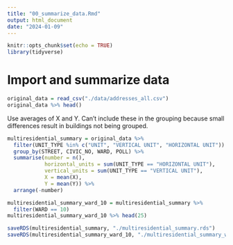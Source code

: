 ```yaml
---
title: "00_summarize_data.Rmd"
output: html_document
date: "2024-01-09"
---
```


```r
knitr::opts_chunk$set(echo = TRUE)
library(tidyverse)
```

# Import and summarize data

```r
original_data = read_csv("./data/addresses_all.csv")
original_data %>% head()
```

Use averages of X and Y. Can't include these in the grouping because small differences result in buildings not being grouped. 

```r
multiresidential_summary = original_data %>%
  filter(UNIT_TYPE %in% c("UNIT", "VERTICAL UNIT", "HORIZONTAL UNIT")) %>% 
  group_by(STREET, CIVIC_NO, WARD, POLL) %>%
  summarise(number = n(), 
            horizontal_units = sum(UNIT_TYPE == "HORIZONTAL UNIT"),
            vertical_units = sum(UNIT_TYPE == "VERTICAL UNIT"),
            X = mean(X), 
            Y = mean(Y)) %>%
  arrange(-number)
```

```r
multiresidential_summary_ward_10 = multiresidential_summary %>%
  filter(WARD == 10)
multiresidential_summary_ward_10 %>% head(25)
```

```r
saveRDS(multiresidential_summary, "./multiresidential_summary.rds")
saveRDS(multiresidential_summary_ward_10, "./multiresidential_summary_ward_10.rds")
```

